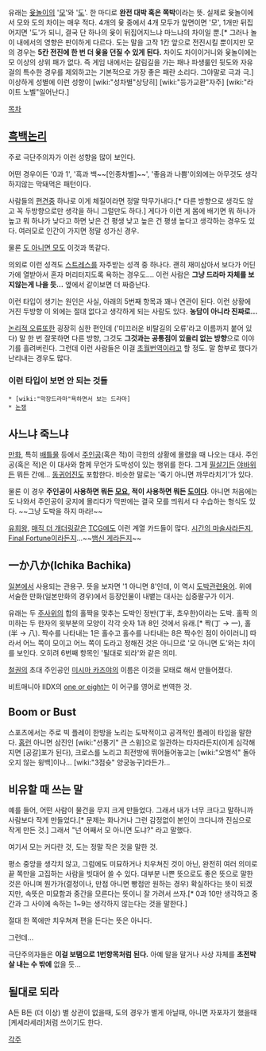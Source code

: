 유래는 [[윷놀이]]의 '[[모]]'와 '[[도]]'.
한 마디로 '''완전 대박 혹은 쪽박'''이라는 뜻.
실제로 윷놀이에서 모와 도의 차이는 매우 적다. 4개의 윷 중에서 4개 모두가 앞면이면 '모', 1개만 뒤집어지면 '도'가 되니, 결국 단 하나의 윷이 뒤집어지느냐 마느냐의 차이일 뿐.[* 그러나 놀이 내에서의 영향은 판이하게 다르다. 도는 말을 고작 1칸 앞으로 전진시킬 뿐이지만 모의 경우는 '''5칸 전진에 한 번 더 윷을 던질 수 있게 된다.''' 차이도 차이이거니와 윷놀이에는 모 이상의 상위 패가 없다. 즉 게임 내에서는 갈림길을 가는 패나 파생룰인 뒷도와 자유걸의 특수한 경우를 제외하고는 기본적으로 가장 좋은 패란 소리다. 그야말로 극과 극.] 이상하게 성별에 이런 성향이 [wiki:"성차별"상당히] [wiki:"등가교환"자주] [wiki:"라이트 노벨"일어난다.]

[[목차]]

== [[흑백논리]] ==

주로 극단주의자가 이런 성향을 많이 보인다.

어떤 경우이든 '0과 1', '흑과 백~~[인종차별]~~', '좋음과 나쁨'이외에는 아무것도 생각하지않는 막돼먹은 패턴이다.

사람들의 [[편견]]중 하나로 이게 체질이라면 정말 막무가내다.[* 다른 방향으로 생각도 않고 꼭 두방향으로만 생각을 하니 그럴만도 하다.] 게다가 이런 게 몸에 배기면 뭐 하나가 높고 뭐 하나가 낮다고 하면 낮은 건 평생 낮고 높은 건 평생 높다고 생각하는 경우도 있다. 여러모로 인간이 가지면 정말 성가신 경우.

물론 [[도 아니면 모]]도 이것과 똑같다.

의외로 이런 성격도 [[스트레스]]를 자주받는 성격 중 하나다. 괜히 재미삼아서 보다가 어딘가에 열받아서 혼자 머리터지도록 욕하는 경우도.... 이런 사람은 '''그냥 드라마 자체를 보지않는게 나을 듯...''' 옆에서 같이보면 더 짜증난다.

이런 타입이 생기는 원인은 사실, 아래의 5번째 항목과 꽤나 연관이 된다. 이런 상황에 거진 두방향 이 외에는 절대 없다고 생각하게 되는 사람도 있다. '''농담이 아니라 진짜로...'''

[[논리적 오류]]또한 굉장히 심한 편인데 ('미끄러운 비탈길의 오류'라고 이름까지 붙어 있다) 말 한 번 잘못하면 다른 방향, 그것도 '''그것과는 공통점이 있을리 없는 방향'''으로 이야기를 흘려버린다. 그런데 이런 사람들은 이걸 [[초월번역]]이라고 할 정도. 말 함부로 했다가 난리내는 경우도 많다.

=== 이런 타입이 보면 안 되는 것들 ===

 * [wiki:"막장드라마"욕하면서 보는 드라마]
 * [[논쟁]]

== 사느냐 죽느냐 ==
[[만화]], 특히 [[배틀물]] 등에서 [[주인공]](혹은 적)이 극한의 상황에 몰렸을 때 나오는 대사.
주인공(혹은 적)은 이 대사와 함께 무언가 도박성이 있는 행위를 한다. 그게 [[필살기]]든 [[야바위]]든 뭐든 간에... [[동귀어진]]도 포함한다. 비슷한 말로는 '죽기 아니면 까무라치기'가 있다.

물론 이 경우 '''주인공이 사용하면 뭐든 [[모]]요, 적이 사용하면 뭐든 [[도]]이다'''. 아니면 처음에는 도 나와서 주인공이 궁지에 몰리다가 막판에는 결국 모를 띄워서 다 수습하는 형식도 있다. ~~그냥 도박을 하지 마라!~~

[[유희왕]], [[매직 더 개더링]]같은 [[TCG]]에도 이런 계열 카드들이 많다. [[시간의 마술사]]라든지, [[Final Fortune]]이라든지...~~[[뱀신 게]]라든지~~

== 一か八か(Ichika Bachika) ==
[[일본]]에서 사용되는 관용구. 뜻을 보자면 '1 아니면 8'인데, 이 역시 [[도박]]관련용어. 위에 서술한 만화(일본만화의 경우)에서 등장인물이 내뱉는 대사는 십중팔구가 이거.

유래는 두 [[주사위]]의 합의 홀짝을 맞추는 도박인 정반(丁半, 쵸우한)이라는 도박. 홀짝 의미하는 두 한자의 윗부분의 모양이 각각 숫자 1과 8인 것에서 유래.[* 짝(丁 → 一), 홀(半 → 八). 짝수를 나타내는 1은 홀수고 홀수를 나타내는 8은 짝수인 점이 아이러니] 따라서 어느 쪽이 모이고 어느 쪽이 도라고 정해진 것은 아니므로 '모 아니면 도'와는 차이를 보인다. 오히려 6번째 항목인 '될대로 되라'와 같은 의미.

[[철권]]의 초대 주인공인 [[미시마 카즈야]]의 이름은 이것을 모태로 해서 만들어졌다.

비트매니아 IIDX의 [[one or eight]]는 이 어구를 영어로 번역한 것.

== Boom or Bust ==
스포츠에서는 주로 빅 플레이 한방을 노리는 도박적이고 공격적인 플레이 타입을 말한다. [[홈런]] 아니면 삼진인 [wiki:"선풍기" 큰 스윙]으로 일관하는 타자라든지(이게 심각해지면 [공갈]포가 된다), 크로스를 노리고 최전방에 뛰어들어놓고는 [wiki:"오범석" 돌아오지 않는 윙백]이나... [wiki:"3점슛" 양궁농구]라든가...

== 비유할 때 쓰는 말 ==
예를 들어, 어떤 사람이 물건을 무지 크게 만들었다. 그래서 내가 너무 크다고 말하니까 사람보다 작게 만들었다.[* 문제는 화나거나 그런 감정없이 본인이 크다니까 진심으로 작게 만든 것.] 그래서 "넌 어째서 모 아니면 도냐?" 라고 말했다.

여기서 모는 커다란 것, 도는 정말 작은 것을 말한 것.

평소 중앙을 생각치 않고, 그럼에도 미묘하거나 치우쳐진 것이 아닌, 완전히 여러 의미로 끝 쪽만을 고집하는 사람을 빗대어 쓸 수 있다. 대부분 나쁜 뜻으로도 좋은 뜻으로 말한 것은 아니며 뭔가가(결정이나, 만점 아니면 빵점만 원하는 경우) 확실하다는 뜻이 되겠지만, 속뜻은 미묘함과 중간을 모른다는 뜻이니 잘 가려서 쓰자.[* 0과 10만 생각하고 중간과 그 사이에 속하는 1~9는 생각하지 않는다는 것을 말한다.]

절대 한 쪽에만 치우쳐져 편을 든다는 뜻은 아니다.

그런데...

극단주의자들은 '''이걸 보탬으로 1번항목처럼 된다.''' 아예 말을 말거나 사상 자체를 '''초전박살 내는 수 밖에''' 없을 듯...

== 될대로 되라 ==
A든 B든 (더 이상) 별 상관이 없을때, 도의 경우가 별게 아닐때, 아니면 자포자기 했을때 [케세라세라]처럼 쓰이기도 한다. 

[[각주]] 
